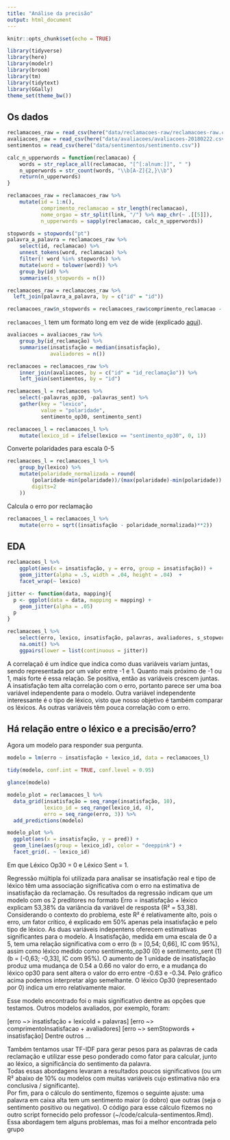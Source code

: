```yaml
---
title: "Análise da precisão"
output: html_document
---
```


```r
knitr::opts_chunk$set(echo = TRUE)
```

```r
library(tidyverse)
library(here)
library(modelr)
library(broom)
library(tm)
library(tidytext)
library(GGally)
theme_set(theme_bw())
```

## Os dados

```r
reclamacoes_raw = read_csv(here("data/reclamacoes-raw/reclamacoes-raw.csv"))
avaliacoes_raw = read_csv(here("data/avaliacoes/avaliacoes-20180222.csv"))
sentimentos = read_csv(here("data/sentimentos/sentimento.csv"))
```

```r
calc_n_upperwords = function(reclamacao) {
    words = str_replace_all(reclamacao, "[^[:alnum:]]", " ")
    n_upperwords = str_count(words, "\\b[A-Z]{2,}\\b")
    return(n_upperwords)
}

reclamacoes_raw = reclamacoes_raw %>% 
    mutate(id = 1:n(), 
           comprimento_reclamacao = str_length(reclamacao), 
           nome_orgao = str_split(link, "/") %>% map_chr(~ .[[5]]),
           n_upperwords = sapply(reclamacao, calc_n_upperwords))

stopwords = stopwords("pt")
palavra_a_palavra = reclamacoes_raw %>%
    select(id, reclamacao) %>% 
    unnest_tokens(word, reclamacao) %>%
    filter(! word %in% stopwords) %>%
    mutate(word = tolower(word)) %>%
    group_by(id) %>%
    summarise(s_stopwords = n())

reclamacoes_raw = reclamacoes_raw %>% 
  left_join(palavra_a_palavra, by = c("id" = "id")) 

reclamacoes_raw$n_stopwords = reclamacoes_raw$comprimento_reclamacao - reclamacoes_raw$s_stopwords
```

`reclamacoes_l` tem um formato long em vez de wide (explicado [aqui](https://sejdemyr.github.io/r-tutorials/basics/wide-and-long/)).

```r
avaliacoes = avaliacoes_raw %>% 
    group_by(id_reclamação) %>% 
    summarise(insatisfação = median(insatisfação), 
              avaliadores = n())

reclamacoes = reclamacoes_raw %>% 
    inner_join(avaliacoes, by = c("id" = "id_reclamação")) %>% 
    left_join(sentimentos, by = "id")

reclamacoes_l = reclamacoes %>%  
    select(-palavras_op30, -palavras_sent) %>% 
    gather(key = "lexico", 
           value = "polaridade", 
           sentimento_op30, sentimento_sent)

reclamacoes_l = reclamacoes_l %>%
    mutate(lexico_id = ifelse(lexico == "sentimento_op30", 0, 1))

```

Converte polaridades para escala 0-5

```r
reclamacoes_l = reclamacoes_l %>%
    group_by(lexico) %>%
    mutate(polaridade_normalizada = round(
        (polaridade-min(polaridade))/(max(polaridade)-min(polaridade)) * 5,
        digits=2
    )) 
```

Calcula o erro por reclamação

```r
reclamacoes_l = reclamacoes_l %>% 
    mutate(erro = sqrt((insatisfação - polaridade_normalizada)**2))
```


## EDA

```r
reclamacoes_l %>% 
    ggplot(aes(x = insatisfação, y = erro, group = insatisfação)) + 
    geom_jitter(alpha = .5, width = .04, height = .04)  +
    facet_wrap(~ lexico)
```

```r
jitter <- function(data, mapping){
  p <- ggplot(data = data, mapping = mapping) + 
    geom_jitter(alpha = .05)
  p
}

reclamacoes_l %>%
    select(erro, lexico, insatisfação, palavras, avaliadores, s_stopwords) %>%
    na.omit() %>%
    ggpairs(lower = list(continuous = jitter))
```

A correlaçaõ é um índice que indica como duas variáveis variam juntas, sendo representada por um valor entre -1 e 1. Quanto mais próximo de -1 ou 1, mais forte é essa relação. Se positiva, então as variáveis crescem juntas. A insatisfação tem alta correlação com o erro, portanto parece ser uma boa variável independente para o modelo. Outra variável independente interessante é o tipo de léxico, visto que nosso objetivo é também comparar os léxicos. As outras variáveis têm pouca correlação com o erro.


## Há relação entre o léxico e a precisão/erro?

Agora um modelo para responder sua pergunta.

```r
modelo = lm(erro ~ insatisfação + lexico_id, data = reclamacoes_l)

tidy(modelo, conf.int = TRUE, conf.level = 0.95)
```

```r
glance(modelo)
```

```r
modelo_plot = reclamacoes_l %>% 
  data_grid(insatisfação = seq_range(insatisfação, 10), 
            lexico_id = seq_range(lexico_id, 4),
            erro = seq_range(erro, 3)) %>% 
  add_predictions(modelo)

modelo_plot %>% 
  ggplot(aes(x = insatisfação, y = pred)) + 
  geom_line(aes(group = lexico_id), color = "deeppink") + 
  facet_grid(. ~ lexico_id)
```

Em que Léxico Op30 = 0 e Léxico Sent = 1.

Regressão múltipla foi utilizada para analisar se insatisfação real e tipo de léxico têm uma associação significativa com o erro na estimativa de insatisfação da reclamação. Os resultados da regressão indicam que um modelo com os 2 preditores no formato Erro = insatisfação + léxico explicam 53,38% da variância da variável de resposta (R² = 53,38). Considerando o contexto do problema, este R² é relativamente alto, pois o erro, um fator crítico, é explicado em 50% apenas pela insatisfação e pelo tipo de léxico.
As duas variáveis indepentens oferecem estimativas significantes para o modelo. A Insatisfação, medida em uma escala de 0 a 5, tem uma relação significativa com o erro (b = [0,54; 0,66], IC com 95%), assim como léxico medido como sentimento_op30 (0) e sentimento_sent (1) (b = [-0,63; -0,33], IC com 95%). O aumento de 1 unidade de insatisfação produz uma mudança de 0.54 a 0.66 no valor do erro, e a mudança do léxico op30 para sent altera o valor do erro entre -0.63 e -0.34.
Pelo gráfico acima podemos interpretar algo semelhante. O léxico Op30 (representado por 0) indica um erro relativamente maior.

Esse modelo encontrado foi o mais significativo dentre as opções que testamos. Outros modelos avaliados, por exemplo, foram:

\[erro  ~> insatisfação + lexicoId + palavras\]
\[erro  ~> comprimentoInsatisfacao + avaliadores\]
\[erro  ~> semStopwords + insatisfação\]
Dentre outros ...

Também tentamos usar TF-IDF para gerar pesos para as palavras de cada reclamação e utilizar esse peso ponderado como fator para calcular, junto ao léxico, a significância do sentimento da palavra.  
Todas essas abordagens levaram a resultados poucos significativos (ou um R² abaixo de 10% ou modelos com muitas variáveis cujo estimativa não era conclusiva / significante).  
Por fim, para o cálculo do sentimento, fizemos o seguinte ajuste: uma palavra em caixa alta tem um sentimento maior (o dobro) que outras (seja o sentimento positivo ou negativo). O código para esse cálculo fizemos no outro script fornecido pelo professor (~/code/calcula-sentimentos.Rmd). Essa abordagem tem alguns problemas, mas foi a melhor encontrada pelo grupo
